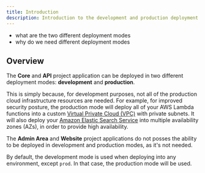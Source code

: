 ```yaml
---
title: Introduction
description: Introduction to the development and production deployment modes.
---
```



<Alert type="success" title="What you’ll learn">

- what are the two different deployment modes
- why do we need different deployment modes

</Alert>

## Overview

The **Core** and **API** project application can be deployed in two different deployment modes: **development** and **production**.

This is simply because, for development purposes, not all of the production cloud infrastructure resources are needed. For example, for improved security posture, the production mode will deploy all of your AWS Lambda functions into a custom [Virtual Private Cloud (VPC)](https://aws.amazon.com/vpc/) with private subnets. It will also deploy your [Amazon Elastic Search Service](https://aws.amazon.com/elasticsearch-service/) into multiple availability zones (AZs), in order to provide high availability.

<Alert type="info">

The **Admin Area** and **Website** project applications do not posses the ability to be deployed in development and production modes, as it's not needed.

</Alert>

By default, the development mode is used when deploying into any environment, except `prod`. In that case, the production mode will be used.

